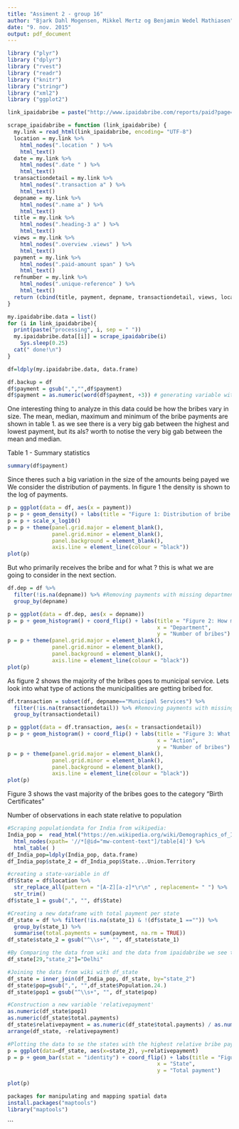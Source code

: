 ```yaml
---
title: "Assiment 2 - group 16"
author: "Bjark Dahl Mogensen, Mikkel Mertz og Benjamin Wedel Mathiasen"
date: "9. nov. 2015"
output: pdf_document
---
```




```r
library ("plyr")
library ("dplyr")
library ("rvest")
library ("readr")
library ("knitr")
library ("stringr")
library ("xml2")
library ("ggplot2")

```


```r
link_ipaidabribe = paste("http://www.ipaidabribe.com/reports/paid?page=", 0:99, 0, sep = "")

scrape_ipaidabribe = function (link_ipaidabribe) {
  my.link = read_html(link_ipaidabribe, encoding= "UTF-8")
  location = my.link %>%
    html_nodes(".location " ) %>%
    html_text()
  date = my.link %>%
    html_nodes(".date " ) %>%
    html_text()
  transactiondetail = my.link %>%
    html_nodes(".transaction a" ) %>%
    html_text()
  depname = my.link %>%
    html_nodes(".name a" ) %>%
    html_text()
  title = my.link %>%
    html_nodes(".heading-3 a" ) %>%
    html_text()
  views = my.link %>%
    html_nodes(".overview .views" ) %>%
    html_text()
  payment = my.link %>%
    html_nodes(".paid-amount span" ) %>%
    html_text()
  refnumber = my.link %>%
    html_nodes(".unique-reference" ) %>%
    html_text()
  return (cbind(title, payment, depname, transactiondetail, views, location, date, refnumber))  
}

my.ipaidabribe.data = list() 
for (i in link_ipaidabribe){
  print(paste("processing", i, sep = " "))
  my.ipaidabribe.data[[i]] = scrape_ipaidabribe(i)
    Sys.sleep(0.25)
  cat(" done!\n")
}

df=ldply(my.ipaidabribe.data, data.frame)
```


```r
df.backup = df
df$payment = gsub(",","",df$payment)
df$payment = as.numeric(word(df$payment, +3)) # generating variable with only the price
```

One interesting thing to analyze in this data could be how the bribes vary in size. The mean, median, maximum and minimum of the bribe payments are shown in table 1. as we see there is a very big gab between the highest and lowest payment, but its als? worth to notise the very big gab between the mean and median. 

Table 1 - Summary statistics
```r
summary(df$payment)

```

Since theres such a big variation in the size of the amounts being payed we We consider the distribution of payments. In figure 1 the density is shown to the log of payments.

```r
p = ggplot(data = df, aes(x = payment))
p = p + geom_density() + labs(title = "Figure 1: Distribution of bribe payments", x = "Log(Payment)", y = "Density")
p = p + scale_x_log10()
p = p + theme(panel.grid.major = element_blank(),
              panel.grid.minor = element_blank(),
              panel.background = element_blank(),
              axis.line = element_line(colour = "black"))
plot(p)

```



But who primarily receives the bribe and for what ? this is what we are going to consider in the next section. 

```r
df.dep = df %>%
  filter(!is.na(depname)) %>% #Removing payments with missing department
  group_by(depname)

p = ggplot(data = df.dep, aes(x = depname))
p = p + geom_histogram() + coord_flip() + labs(title = "Figure 2: How many bribes do the departments get", 
                                               x = "Department", 
                                               y = "Number of bribes")
p = p + theme(panel.grid.major = element_blank(),
              panel.grid.minor = element_blank(),
              panel.background = element_blank(),
              axis.line = element_line(colour = "black"))
plot(p)
```
As figure 2 shows the majority of the bribes goes to municipal service. Lets look into what type of actions the municipalities are getting bribed for. 

```r
df.transaction = subset(df, depname=="Municipal Services") %>%
  filter(!is.na(transactiondetail)) %>% #Removing payments with missing transaction detail
  group_by(transactiondetail)

p = ggplot(data = df.transaction, aes(x = transactiondetail))
p = p + geom_histogram() + coord_flip() + labs(title = "Figure 3: What do the municipalities get bribed for", 
                                               x = "Action", 
                                               y = "Number of bribes")
p = p + theme(panel.grid.major = element_blank(),
              panel.grid.minor = element_blank(),
              panel.background = element_blank(),
              axis.line = element_line(colour = "black"))
plot(p)
```
Figure 3 shows the vast majority of the bribes goes to the category "Birth Certificates"

Number of observations in each state relative to population
```r
#Scraping populationdata for India from wikipedia:
India_pop =  read_html("https://en.wikipedia.org/wiki/Demographics_of_India") %>%
  html_nodes(xpath= '//*[@id="mw-content-text"]/table[4]') %>%
  html_table( )
df_India_pop=ldply(India_pop, data.frame)
df_India_pop$state_2 = df_India_pop$State...Union.Territory

#creating a state-variable in df
df$State = df$location %>% 
  str_replace_all(pattern = "[A-Z][a-z]*\r\n" , replacement= " ") %>%
  str_trim()
df$state_1 = gsub(",", "", df$State)

#Creating a new dataframe with total payment per state
df_state = df %>% filter(!is.na(state_1) & !(df$state_1 =="")) %>% 
  group_by(state_1) %>% 
  summarise(total.payments = sum(payment, na.rm = TRUE))
df_state$state_2 = gsub("^\\s+", "", df_state$state_1)

#By Comparing the data from wiki and the data from ipaidabribe we see that there are some of the state-names that differ. We make sure that at least the states with the biggest total payment are semilar in the two dataframes. We find out that there is a problem with New Delhi and fix that:
df_state[29,"state_2"]="Delhi"

#Joining the data from wiki with df_state
df_state = inner_join(df_India_pop, df_state, by="state_2")
df_state$pop=gsub(",", "",df_state$Population.24.)
df_state$pop1 = gsub("^\\s+", "", df_state$pop)

#Construction a new variable 'relativepayment'
as.numeric(df_state$pop1)
as.numeric(df_state$total.payments)
df_state$relativepayment = as.numeric(df_state$total.payments) / as.numeric(df_state$pop1) * 10000
arrange(df_state, -relativepayment)

#Plotting the data to se the states with the highest relative bribe payments
p = ggplot(data=df_state, aes(x=state_2), y=relativepayment)
p = p + geom_bar(stat = "identity") + coord_flip() + labs(title = "Figure 4: Total payment pr. 10,000 inhabitants", 
                                               x = "State", 
                                               y = "Total payment")

plot(p)

```

```r
packages for manipulating and mapping spatial data
install.packages("maptools")
library("maptools")
```



```
